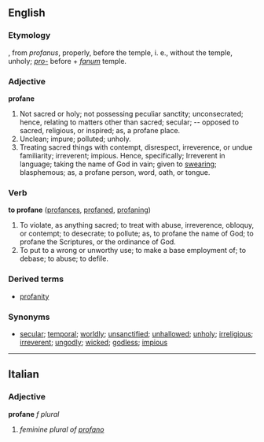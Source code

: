 ==English==

{{webster}}

===Etymology===
{{F.}}, from {{L.}} ''profanus'', properly, before the temple, i. e., without the temple, unholy; ''[[pro-]]'' before + ''[[fanum]]'' temple.

===Adjective===
'''profane'''
# Not sacred or holy; not possessing peculiar sanctity; unconsecrated; hence, relating to matters other than sacred; secular; -- opposed to sacred, religious, or inspired; as, a profane place.
# Unclean; impure; polluted; unholy.
# Treating sacred things with contempt, disrespect, irreverence, or undue familiarity; irreverent; impious.  Hence, specifically; Irreverent in language; taking the name of God in vain; given to [[swear]]ing; blasphemous; as, a profane person, word, oath, or tongue.

===Verb===
'''to profane'''  ([[profances]], [[profaned]], [[profaning]])
# To violate, as anything sacred; to treat with abuse, irreverence, obloquy, or contempt; to desecrate; to pollute; as, to profane the name of God; to profane the Scriptures, or the ordinance of God.
# To put to a wrong or unworthy use; to make a base employment of; to debase; to abuse; to defile.

===Derived terms===
*[[profanity]]

===Synonyms===
*[[secular]]; [[temporal]]; [[worldly]]; [[unsanctified]]; [[unhallowed]]; [[unholy]]; [[irreligious]]; [[irreverent]]; [[ungodly]]; [[wicked]]; [[godless]]; [[impious]]

----

==Italian==
===Adjective===
'''profane''' ''f plural''

# ''feminine plural of [[profano]]''
